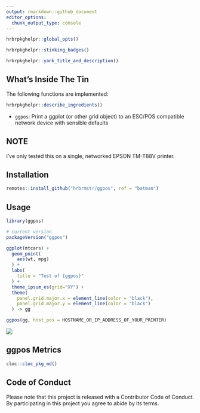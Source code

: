 ```yaml
---
output: rmarkdown::github_document
editor_options: 
  chunk_output_type: console
---
```

```r
hrbrpkghelpr::global_opts()
```

```r
hrbrpkghelpr::stinking_badges()
```

```r
hrbrpkghelpr::yank_title_and_description()
```

## What's Inside The Tin

The following functions are implemented:

```r
hrbrpkghelpr::describe_ingredients()
```
- `ggpos`: Print a ggplot (or other grid object) to an ESC/POS compatible network device with sensible defaults


## NOTE

I've only tested this on a single, networked EPSON TM-T88V printer.

## Installation

```r
remotes::install_github("hrbrmstr/ggpos", ref = "batman")
```

## Usage

```r
library(ggpos)

# current version
packageVersion("ggpos")

```

```r
ggplot(mtcars) +
  geom_point(
    aes(wt, mpg)
  ) +
  labs(
    title = "Test of {ggpos}"
  ) +
  theme_ipsum_es(grid="XY") +
  theme(
    panel.grid.major.x = element_line(color = "black"),
    panel.grid.major.y = element_line(color = "black")
  ) -> gg

ggpos(gg, host_pos = HOSTNAME_OR_IP_ADDRESS_OF_YOUR_PRINTER)
```

![](man/figures/IMG_0217.png)

## ggpos Metrics

```r
cloc::cloc_pkg_md()
```

## Code of Conduct

Please note that this project is released with a Contributor Code of Conduct. 
By participating in this project you agree to abide by its terms.
